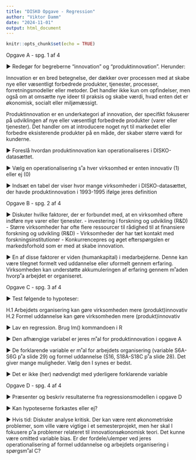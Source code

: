 ```yaml
---
title: "DISKO Opgave - Regression"
author: "Viktor Damm"
date: "2024-11-01"
output: html_document
---
```


```r
knitr::opts_chunk$set(echo = TRUE)
```

Opgave A - spg. 1 af 4

▶ Redegør for begreberne “innovation” og
“produktinnovation”. Herunder: 

Innovation er en bred betegnelse, der dækker over processen med at skabe nye eller væsentligt forbedrede produkter, tjenester, processer, forretningsmodeller eller metoder. Det handler ikke kun om opfindelser, men også om at omsætte nye ideer til praksis og skabe værdi, hvad enten det er økonomisk, socialt eller miljømæssigt.

Produktinnovation er en underkategori af innovation, der specifikt fokuserer på udviklingen af nye eller væsentligt forbedrede produkter (varer eller tjenester). Det handler om at introducere noget nyt til markedet eller forbedre eksisterende produkter på en måde, der skaber større værdi for kunderne.

▶ Foreslå hvordan produktinnovation kan operationaliseres
i DISKO-datasættet.

▶ Vælg en operationalisering s˚a hver virksomhed er enten
innovativ (1) eller ej (0)

▶ Indsæt en tabel der viser hvor mange virksomheder i
DISKO-datasættet, der havde produktinnovation i
1993-1995 ifølge jeres definition

Opgave B - spg. 2 af 4

▶ Diskuter hvilke faktorer, der er forbundet med, at en
virksomhed oftere indføre nye varer eller tjenester.
- investering i forskning og udvikling (R&D)
- Større virksomheder har ofte flere ressourcer til rådighed til at finansiere forskning og udvikling (R&D)
- Virksomheder der har tæt kontakt med forskningsinstitutioner
- Konkurrencepres og øget efterspørgslen er markedsforhold som er med at skabe innovation.

▶ En af disse faktorer er viden (humankapital) i
medarbejderne. Denne kan være tilegnet formelt ved
uddannelse eller uformelt gennem erfaring.
Virksomheden kan understøtte akkumuleringen af
erfaring gennem m˚aden hvorp˚a arbejdet er organiseret.


Opgave C - spg. 3 af 4

▶ Test følgende to hypoteser:

H.1 Arbejdets organisering kan gøre virksomheden mere
(produkt)innovativ
H.2 Formel uddannelse kan gøre virksomheden mere
(produkt)innovativ

▶ Lav en regression. Brug lm() kommandoen i R

▶ Den afhængige variabel er jeres m˚al for
produktinnovation i opgave A

▶ De forklarende variable er m˚al for arbejdets organisering
(variable S6A-S6G p˚a slide 29) og formel uddannelse
(S16, S18A-S18C p˚a slide 28). Det giver mange
muligheder. Vælg den I synes er bedst.

▶ Det er ikke (her) nødvendigt med yderligere forklarende
variable

Opgave D - spg. 4 af 4

▶ Præsenter og beskriv resultaterne fra
regressionsmodellen i opgave D

▶ Kan hypoteserne forkastes eller ej?

▶ Hvis tid: Diskuter analyse kritisk. Der kan være rent
økonometriske problemer, som ville være vigtige i et
semesterprojekt, men her skal I fokusere p˚a problemer
relateret til innovationsøkonomisk teori. Det kunne
være omitted variable bias. Er der fordele/ulemper ved
jeres operationalisering af formel uddannelse og
arbejdets organisering i spørgsm˚al C?